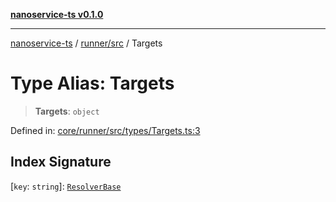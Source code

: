 [**nanoservice-ts v0.1.0**](/docs/ref/README)

***

[nanoservice-ts](/docs/ref/README) / [runner/src](/docs/ref/runner/src/README) / Targets

# Type Alias: Targets

> **Targets**: `object`

Defined in: [core/runner/src/types/Targets.ts:3](https://github.com/deskree-inc/nanoservice-ts/blob/3ff7c6796e400e5bcd826090854040c1559068d4/core/runner/src/types/Targets.ts#L3)

## Index Signature

\[`key`: `string`\]: [`ResolverBase`](/docs/ref/runner/src/classes/ResolverBase)
